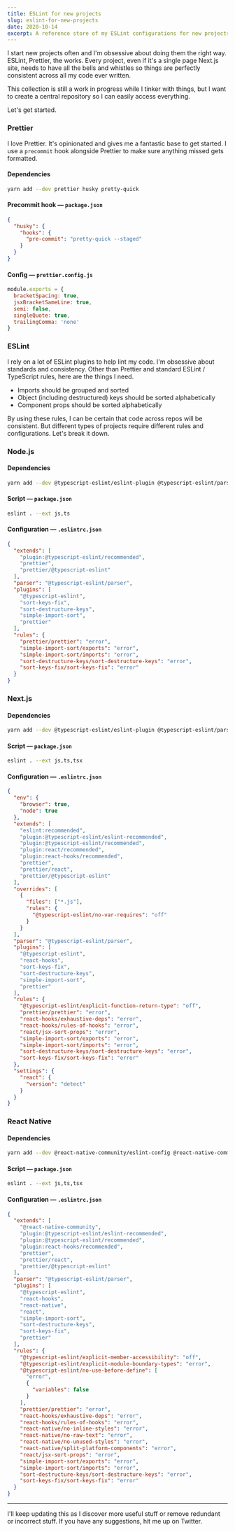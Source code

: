 ```yaml
---
title: ESLint for new projects
slug: eslint-for-new-projects
date: 2020-10-14
excerpt: A reference store of my ESLint configurations for new projects.
---
```


I start new projects often and I'm obsessive about doing them the right way. ESLint, Prettier, the works. Every project, even if it's a single page Next.js site, needs to have all the bells and whistles so things are perfectly consistent across all my code ever written.

This collection is still a work in progress while I tinker with things, but I want to create a central repository so I can easily access everything.

Let's get started.

### Prettier

I love <Link external href="https://prettier.io">Prettier</Link>. It's opinionated and gives me a fantastic base to get started. I use a `precommit` hook alongside Prettier to make sure anything missed gets formatted.

#### Dependencies

```bash
yarn add --dev prettier husky pretty-quick
```

#### Precommit hook — `package.json`

```json
{
  "husky": {
    "hooks": {
      "pre-commit": "pretty-quick --staged"
    }
  }
}
```

#### Config — `prettier.config.js`

```javascript
module.exports = {
  bracketSpacing: true,
  jsxBracketSameLine: true,
  semi: false,
  singleQuote: true,
  trailingComma: 'none'
}
```

### ESLint

I rely on a lot of ESLint plugins to help lint my code. I'm obsessive about standards and consistency. Other than Prettier and standard ESLint / TypeScript rules, here are the things I need.

- Imports should be grouped and sorted
- Object (including destructured) keys should be sorted alphabetically
- Component props should be sorted alphabetically

By using these rules, I can be certain that code across repos will be consistent. But different types of projects require different rules and configurations. Let's break it down.

### Node.js

#### Dependencies

```bash
yarn add --dev @typescript-eslint/eslint-plugin @typescript-eslint/parser eslint eslint-config-prettier eslint-plugin-prettier eslint-plugin-simple-import-sort eslint-plugin-sort-destructure-keys eslint-plugin-sort-keys-fix
```

#### Script — `package.json`

```bash
eslint . --ext js,ts
```

#### Configuration — `.eslintrc.json`

```json
{
  "extends": [
    "plugin:@typescript-eslint/recommended",
    "prettier",
    "prettier/@typescript-eslint"
  ],
  "parser": "@typescript-eslint/parser",
  "plugins": [
    "@typescript-eslint",
    "sort-keys-fix",
    "sort-destructure-keys",
    "simple-import-sort",
    "prettier"
  ],
  "rules": {
    "prettier/prettier": "error",
    "simple-import-sort/exports": "error",
    "simple-import-sort/imports": "error",
    "sort-destructure-keys/sort-destructure-keys": "error",
    "sort-keys-fix/sort-keys-fix": "error"
  }
}
```

### Next.js

#### Dependencies

```bash
yarn add --dev @typescript-eslint/eslint-plugin @typescript-eslint/parser eslint eslint-config-prettier eslint-plugin-prettier eslint-plugin-react eslint-plugin-react-hooks eslint-plugin-simple-import-sort eslint-plugin-sort-destructure-keys eslint-plugin-sort-keys-fix
```

#### Script — `package.json`

```bash
eslint . --ext js,ts,tsx
```

#### Configuration — `.eslintrc.json`

```json
{
  "env": {
    "browser": true,
    "node": true
  },
  "extends": [
    "eslint:recommended",
    "plugin:@typescript-eslint/eslint-recommended",
    "plugin:@typescript-eslint/recommended",
    "plugin:react/recommended",
    "plugin:react-hooks/recommended",
    "prettier",
    "prettier/react",
    "prettier/@typescript-eslint"
  ],
  "overrides": [
    {
      "files": ["*.js"],
      "rules": {
        "@typescript-eslint/no-var-requires": "off"
      }
    }
  ],
  "parser": "@typescript-eslint/parser",
  "plugins": [
    "@typescript-eslint",
    "react-hooks",
    "sort-keys-fix",
    "sort-destructure-keys",
    "simple-import-sort",
    "prettier"
  ],
  "rules": {
    "@typescript-eslint/explicit-function-return-type": "off",
    "prettier/prettier": "error",
    "react-hooks/exhaustive-deps": "error",
    "react-hooks/rules-of-hooks": "error",
    "react/jsx-sort-props": "error",
    "simple-import-sort/exports": "error",
    "simple-import-sort/imports": "error",
    "sort-destructure-keys/sort-destructure-keys": "error",
    "sort-keys-fix/sort-keys-fix": "error"
  },
  "settings": {
    "react": {
      "version": "detect"
    }
  }
}
```

### React Native

#### Dependencies

```bash
yarn add --dev @react-native-community/eslint-config @react-native-community/eslint-plugin @typescript-eslint/eslint-plugin @typescript-eslint/parser eslint eslint-config-prettier eslint-plugin-prettier eslint-plugin-react eslint-plugin-react-hooks eslint-plugin-react-native eslint-plugin-simple-import-sort eslint-plugin-sort-destructure-keys eslint-plugin-sort-keys-fix
```

#### Script — `package.json`

```bash
eslint . --ext js,ts,tsx
```

#### Configuration — `.eslintrc.json`

```json
{
  "extends": [
    "@react-native-community",
    "plugin:@typescript-eslint/eslint-recommended",
    "plugin:@typescript-eslint/recommended",
    "plugin:react-hooks/recommended",
    "prettier",
    "prettier/react",
    "prettier/@typescript-eslint"
  ],
  "parser": "@typescript-eslint/parser",
  "plugins": [
    "@typescript-eslint",
    "react-hooks",
    "react-native",
    "react",
    "simple-import-sort",
    "sort-destructure-keys",
    "sort-keys-fix",
    "prettier"
  ],
  "rules": {
    "@typescript-eslint/explicit-member-accessibility": "off",
    "@typescript-eslint/explicit-module-boundary-types": "error",
    "@typescript-eslint/no-use-before-define": [
      "error",
      {
        "variables": false
      }
    ],
    "prettier/prettier": "error",
    "react-hooks/exhaustive-deps": "error",
    "react-hooks/rules-of-hooks": "error",
    "react-native/no-inline-styles": "error",
    "react-native/no-raw-text": "error",
    "react-native/no-unused-styles": "error",
    "react-native/split-platform-components": "error",
    "react/jsx-sort-props": "error",
    "simple-import-sort/exports": "error",
    "simple-import-sort/imports": "error",
    "sort-destructure-keys/sort-destructure-keys": "error",
    "sort-keys-fix/sort-keys-fix": "error"
  }
}
```

---

I'll keep updating this as I discover more useful stuff or remove redundant or incorrect stuff. If you have any suggestions, <Link href="https://twitter.com/alizahid0">hit me up</Link> on Twitter.
